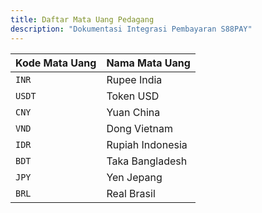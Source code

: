 ```yaml
---
title: Daftar Mata Uang Pedagang
description: "Dokumentasi Integrasi Pembayaran S88PAY"
---
```


| Kode Mata Uang | Nama Mata Uang   |
| -------------- | ---------------- |
| `INR`          | Rupee India      |
| `USDT`         | Token USD        |
| `CNY`          | Yuan China       |
| `VND`          | Dong Vietnam     |
| `IDR`          | Rupiah Indonesia |
| `BDT`          | Taka Bangladesh  |
| `JPY`          | Yen Jepang       |
| `BRL`          | Real Brasil      |
